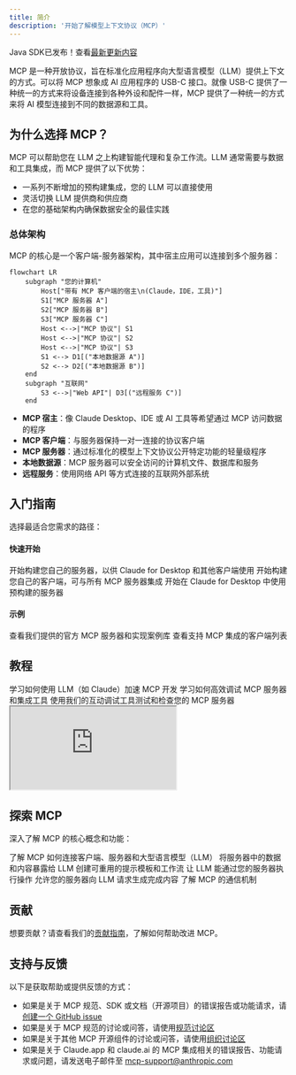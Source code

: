 ```yaml
---
title: 简介
description: '开始了解模型上下文协议（MCP）'
---
```


<Note>Java SDK已发布！查看[最新更新内容](/development/updates)</Note>

MCP 是一种开放协议，旨在标准化应用程序向大型语言模型（LLM）提供上下文的方式。可以将 MCP 想象成 AI 应用程序的 USB-C 接口。就像 USB-C 提供了一种统一的方式来将设备连接到各种外设和配件一样，MCP 提供了一种统一的方式来将 AI 模型连接到不同的数据源和工具。

## 为什么选择 MCP？

MCP 可以帮助您在 LLM 之上构建智能代理和复杂工作流。LLM 通常需要与数据和工具集成，而 MCP 提供了以下优势：
- 一系列不断增加的预构建集成，您的 LLM 可以直接使用
- 灵活切换 LLM 提供商和供应商
- 在您的基础架构内确保数据安全的最佳实践

### 总体架构

MCP 的核心是一个客户端-服务器架构，其中宿主应用可以连接到多个服务器：

```mermaid
flowchart LR
    subgraph "您的计算机"
        Host["带有 MCP 客户端的宿主\n(Claude，IDE，工具)"]
        S1["MCP 服务器 A"]
        S2["MCP 服务器 B"]
        S3["MCP 服务器 C"]
        Host <-->|"MCP 协议"| S1
        Host <-->|"MCP 协议"| S2
        Host <-->|"MCP 协议"| S3
        S1 <--> D1[("本地数据源 A")]
        S2 <--> D2[("本地数据源 B")]
    end
    subgraph "互联网"
        S3 <-->|"Web API"| D3[("远程服务 C")]
    end
```

- **MCP 宿主**：像 Claude Desktop、IDE 或 AI 工具等希望通过 MCP 访问数据的程序
- **MCP 客户端**：与服务器保持一对一连接的协议客户端
- **MCP 服务器**：通过标准化的模型上下文协议公开特定功能的轻量级程序
- **本地数据源**：MCP 服务器可以安全访问的计算机文件、数据库和服务
- **远程服务**：使用网络 API 等方式连接的互联网外部系统

## 入门指南

选择最适合您需求的路径：

#### 快速开始
<CardGroup cols={2}>
  <Card
    title="针对服务器开发者"
    icon="bolt"
    href="/quickstart/server"
  >
    开始构建您自己的服务器，以供 Claude for Desktop 和其他客户端使用
  </Card>
  <Card
    title="针对客户端开发者"
    icon="bolt"
    href="/quickstart/client"
  >
    开始构建您自己的客户端，可与所有 MCP 服务器集成
  </Card>
  <Card
    title="针对 Claude Desktop 用户"
    icon="bolt"
    href="/quickstart/user"
  >
    开始在 Claude for Desktop 中使用预构建的服务器
  </Card>
</CardGroup>

#### 示例
<CardGroup cols={2}>
  <Card
    title="服务器示例"
    icon="grid"
    href="/examples"
  >
    查看我们提供的官方 MCP 服务器和实现案例库
  </Card>
  <Card
    title="客户端示例"
    icon="cubes"
    href="/clients"
  >
    查看支持 MCP 集成的客户端列表
  </Card>
</CardGroup>

## 教程

<CardGroup cols={2}>
  <Card
    title="利用 LLM 构建 MCP"
    icon="comments"
    href="/tutorials/building-mcp-with-llms"
  >
    学习如何使用 LLM（如 Claude）加速 MCP 开发
  </Card>
  <Card
    title="调试指南"
    icon="bug"
    href="/docs/tools/debugging">
    学习如何高效调试 MCP 服务器和集成工具
  </Card>
  <Card
    title="MCP 检测器"
    icon="magnifying-glass"
    href="/docs/tools/inspector"
  >
    使用我们的互动调试工具测试和检查您的 MCP 服务器
  </Card>
  <Card
    title="MCP 工作坊（视频，2小时）"
    icon="person-chalkboard"
    href="https://www.youtube.com/watch?v=kQmXtrmQ5Zg"
  >
    <iframe src="https://www.youtube.com/embed/kQmXtrmQ5Zg"> </iframe>
  </Card>
</CardGroup>

## 探索 MCP

深入了解 MCP 的核心概念和功能：

<CardGroup cols={2}>
  <Card
    title="核心架构"
    icon="sitemap"
    href="/docs/concepts/architecture"
  >
    了解 MCP 如何连接客户端、服务器和大型语言模型（LLM）
  </Card>
  <Card
    title="资源"
    icon="database"
    href="/docs/concepts/resources"
  >
    将服务器中的数据和内容暴露给 LLM
  </Card>
  <Card
    title="提示"
    icon="message"
    href="/docs/concepts/prompts"
  >
    创建可重用的提示模板和工作流
  </Card>
  <Card
    title="工具"
    icon="wrench"
    href="/docs/concepts/tools"
  >
    让 LLM 能通过您的服务器执行操作
  </Card>
  <Card
    title="采样"
    icon="robot"
    href="/docs/concepts/sampling"
  >
    允许您的服务器向 LLM 请求生成完成内容
  </Card>
  <Card
    title="传输机制"
    icon="network-wired"
    href="/docs/concepts/transports"
  >
    了解 MCP 的通信机制
  </Card>
</CardGroup>

## 贡献

想要贡献？请查看我们的[贡献指南](/development/contributing)，了解如何帮助改进 MCP。

## 支持与反馈

以下是获取帮助或提供反馈的方式：

- 如果是关于 MCP 规范、SDK 或文档（开源项目）的错误报告或功能请求，请[创建一个 GitHub issue](https://github.com/modelcontextprotocol)
- 如果是关于 MCP 规范的讨论或问答，请使用[规范讨论区](https://github.com/modelcontextprotocol/specification/discussions)
- 如果是关于其他 MCP 开源组件的讨论或问答，请使用[组织讨论区](https://github.com/orgs/modelcontextprotocol/discussions)
- 如果是关于 Claude.app 和 claude.ai 的 MCP 集成相关的错误报告、功能请求或问题，请发送电子邮件至 mcp-support@anthropic.com
